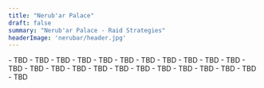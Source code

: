 ```yaml
---
title: "Nerub'ar Palace"
draft: false
summary: "Nerub'ar Palace - Raid Strategies"
headerImage: 'nerubar/header.jpg'
---
```


<BossCard title="Ulgrax the Devourer" image="arakara/trash.jpeg">
- TBD 
- TBD 
- TBD
</BossCard>

<BossCard title="The Bloodbound Horror" image="arakara/avanoxx.webp">
- TBD 
- TBD 
- TBD
</BossCard>

<BossCard title="Sikran" image="arakara/anubzekt.webp">
- TBD 
- TBD 
- TBD
</BossCard>

<BossCard title="Rasha'nan" image="arakara/kikatal.webp">
- TBD 
- TBD 
- TBD
</BossCard>

<BossCard title="Eggtender Ovi'nax" image="arakara/kikatal.webp">
- TBD 
- TBD 
- TBD
</BossCard>

<BossCard title="Nexus-Princess Ky'veza" image="arakara/kikatal.webp">
- TBD 
- TBD 
- TBD
</BossCard>

<BossCard title="Anub'arash and Skeinspinner Takazj" image="arakara/kikatal.webp">
- TBD 
- TBD 
- TBD
</BossCard>
 
<BossCard title="Queen Ansurek" image="arakara/kikatal.webp">
- TBD 
- TBD 
- TBD
</BossCard>